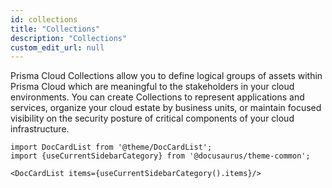 ```yaml
---
id: collections
title: "Collections"
description: "Collections"
custom_edit_url: null
---
```




Prisma Cloud Collections allow you to define logical groups of assets within Prisma Cloud which are meaningful to the stakeholders in your cloud environments. You can create Collections to represent applications and services, organize your cloud estate by business units, or maintain focused visibility on the security posture of critical components of your cloud infrastructure.



```mdx-code-block
import DocCardList from '@theme/DocCardList';
import {useCurrentSidebarCategory} from '@docusaurus/theme-common';

<DocCardList items={useCurrentSidebarCategory().items}/>
```
      